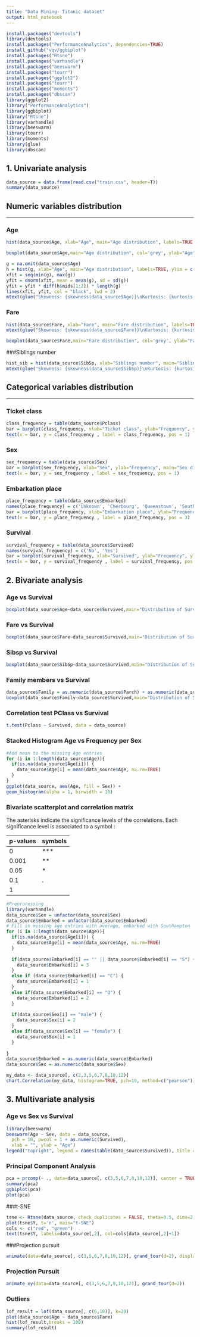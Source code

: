 ```yaml
---
title: "Data Mining- Titanic dataset"
output: html_notebook
---
```


```r
install.packages("devtools")
library(devtools)
install.packages("PerformanceAnalytics", dependencies=TRUE)
install_github("vqv/ggbiplot")
install.packages("Rtsne")
install.packages("varhandle")
install.packages("beeswarm")
install.packages("tourr")
install.packages("ggplot2")
install.packages("tourr")
install.packages("moments")
install.packages("dbscan")
library(ggplot2)
library("PerformanceAnalytics")
library(ggbiplot)
library("Rtsne")
library(varhandle)
library(beeswarm)
library(tourr)
library(moments)
library(glue)
library(dbscan)
```

## 1. **Univariate analysis**


```r
data_source = data.frame(read.csv("train.csv", header=T))
summary(data_source)
```

## Numeric variables distribution
***

### Age

```r
hist(data_source$Age, xlab="Age", main="Age distribution", labels=TRUE, ylim = c(0,300), col = "grey")

```
```r
boxplot(data_source$Age,main="Age distribution", col='grey', ylab="Age") 
```


```r
g = na.omit(data_source$Age)
h = hist(g, xlab="Age", main="Age distribution", labels=TRUE, ylim = c(0,300), col = "grey")
xfit = seq(min(g), max(g)) 
yfit = dnorm(xfit, mean = mean(g), sd = sd(g)) 
yfit = yfit * diff(h$mids[1:2]) * length(g) 
lines(xfit, yfit, col = "black", lwd = 2)
mtext(glue("Skewness: {skewness(data_source$Age)}\nKurtosis: {kurtosis(data_source$Age)}"), side=3, adj=1, padj=2)

```



### Fare

```r
hist(data_source$Fare, xlab="Fare", main="Fare distribution", labels=TRUE, ylim = c(0,1000), col = "grey")
mtext(glue("Skewness: {skewness(data_source$Fare)}\nKurtosis: {kurtosis(data_source$Fare)}"), side=3, adj=1, padj=2)

```

```r
boxplot(data_source$Fare,main="Fare distribution", col='grey', ylab="Fare") 
```


###Siblings number

```r
hist_sib = hist(data_source$SibSp, xlab="Siblings number", main="Siblings number distribution", labels=TRUE, ylim = c(0,1000), col = "grey")
mtext(glue("Skewness: {skewness(data_source$SibSp)}\nKurtosis: {kurtosis(data_source$SibSp)}"), side=3, adj=1, padj=2)

```

## Categorical variables distribution
***

### Ticket class


```r
class_frequency = table(data_source$Pclass)
bar = barplot(class_frequency, xlab="Ticket class", ylab="Frequency", ylim=c(0, 500), main="Ticket class distribution")
text(x = bar, y = class_frequency , label = class_frequency, pos = 1)
```

### Sex
```r
sex_frequency = table(data_source$Sex)
bar = barplot(sex_frequency, xlab="Sex", ylab="Frequency", main="Sex distribution")
text(x = bar, y = sex_frequency , label = sex_frequency, pos = 1)
```

### Embarkation place

```r
place_frequency = table(data_source$Embarked)
names(place_frequency) = c('Unknown', 'Cherbourg', 'Queenstown', 'Southampton')
bar = barplot(place_frequency, xlab="Embarkation place", ylab="Frequency", ylim = c(0,700), main="Places of embarkation distribution")
text(x = bar, y = place_frequency , label = place_frequency, pos = 3)
```
### Survival

```r
survival_frequency = table(data_source$Survived)
names(survival_frequency) = c('No', 'Yes')
bar = barplot(survival_frequency, xlab="Survived", ylab="Frequency", ylim = c(0,600), main="Survival distribution")
text(x = bar, y = survival_frequency , label = survival_frequency, pos = 1)
```

## 2. **Bivariate analysis**

### Age vs Survival

```r
boxplot(data_source$Age~data_source$Survived,main="Distribution of Survivors by Age", col='grey', xlab="Survived", ylab="Age") 
```


### Fare vs Survival

```r
boxplot(data_source$Fare~data_source$Survived,main="Distribution of Survivors by Fare", col='grey', xlab="Survived", ylab="Fare")
```


### Sibsp vs Survival

```r
boxplot(data_source$SibSp~data_source$Survived,main="Distribution of Survivors by Siblings/Spouses number", col='grey', xlab="Survived", ylab="Siblings/spouses number")
```

### Family members vs Survival

```r
data_source$Family = as.numeric(data_source$Parch) + as.numeric(data_source$SibSp)
boxplot(data_source$Family~data_source$Survived,main="Distribution of Survivors by Family members number", col='grey', xlab="Survived", ylab="Family members number")
```


### Correlation test PClass vs Survival
```r
t.test(Pclass ~ Survived, data = data_source)
```


### Stacked Histogram Age vs Frequency per Sex
```r
#Add mean to the missing Age entries
for (i in 1:length(data_source$Age)){
  if(is.na(data_source$Age[i])) {
    data_source$Age[i] = mean(data_source$Age, na.rm=TRUE)
  }
}
ggplot(data_source, aes(Age, fill = Sex)) +
geom_histogram(alpha = 1, binwidth = 10)
```

### Bivariate scatterplot and correlation matrix

The asterisks indicate the significance levels of the correlations. Each significance level is associated to a symbol :


| p-values | symbols |
|----------|---------|
| 0        | ***     |
| 0.001    | **      |
| 0.05     | *       |
| 0.1      | .       |
| 1        |         |


```r
#Preprocessing 
library(varhandle)
data_source$Sex = unfactor(data_source$Sex)
data_source$Embarked = unfactor(data_source$Embarked)
# Fill in missing age entries with average, embarked with Southampton
for (i in 1:length(data_source$Age)){
  if(is.na(data_source$Age[i])) {
    data_source$Age[i] = mean(data_source$Age, na.rm=TRUE)
  }
  
  if(data_source$Embarked[i] == "" || data_source$Embarked[i] == "S") {
    data_source$Embarked[i] = 3
  }
  else if (data_source$Embarked[i] == "C") {
    data_source$Embarked[i] = 1
  }
  else if(data_source$Embarked[i] == "Q") {
    data_source$Embarked[i] = 2
  }
  
  if(data_source$Sex[i] == "male") {
    data_source$Sex[i] = 2
  } 
  else if(data_source$Sex[i] == "female") {
    data_source$Sex[i] = 1
  }
  
}
data_source$Embarked = as.numeric(data_source$Embarked)
data_source$Sex = as.numeric(data_source$Sex)

my_data <- data_source[, c(2,3,5,6,7,8,10,12)]
chart.Correlation(my_data, histogram=TRUE, pch=19, method=c("pearson"))
```


## 3. **Multivariate analysis**


### Age vs Sex vs Survival

```r
library(beeswarm) 
beeswarm(Age ~ Sex, data = data_source,
  pch = 16, pwcol = 1 + as.numeric(Survived),
  xlab = "", ylab = "Age")
legend("topright", legend = names(table(data_source$Survived)), title = "Survived", pch = 16, col = 1:2)
```


### Principal Component Analysis

```r
pca = prcomp(~ ., data=data_source[, c(3,5,6,7,8,10,12)], center = TRUE,scale. = TRUE, na.action=na.omit)
summary(pca)
ggbiplot(pca)
plot(pca)
```
###t-SNE

```r
tsne <- Rtsne(data_source, check_duplicates = FALSE, theta=0.5, dims=2, perplexity=70, max_iter=3000, early_exag_coeff=12, stop_lying_iter=1200)
plot(tsne$Y, t='n', main="t-SNE")
cols <- c("red", "green")
text(tsne$Y, labels=data_source[,2], col=cols[data_source[,2]+1])
```
###Projection pursuit
```r
animate(data=data_source[, c(3,5,6,7,8,10,12)], grand_tour(d=2), display=display_xy())
```

### Projection Pursuit
```r
animate_xy(data=data_source[, c(3,5,6,7,8,10,12)], grand_tour(d=2))
```

### Outliers

```r
lof_result = lof(data_source[, c(6,10)], k=20)
plot(data_source$Age ~ data_source$Fare)
hist(lof_result,breaks = 100)
summary(lof_result)
```

